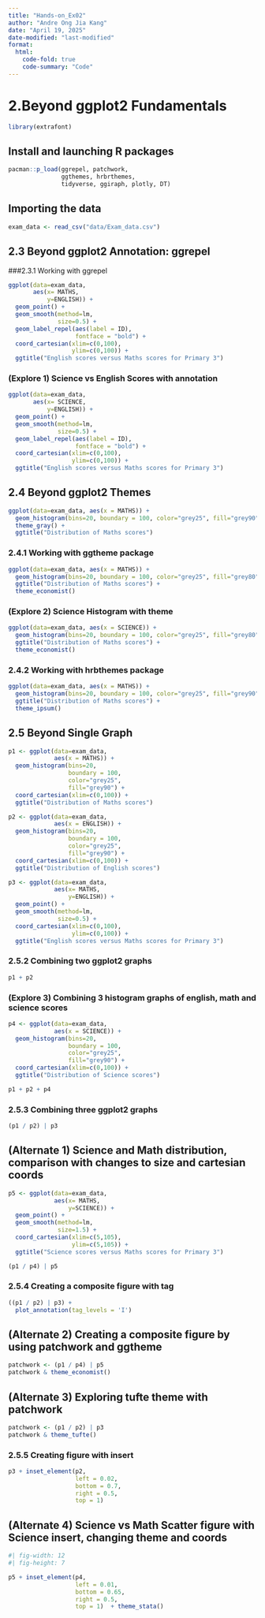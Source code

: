 ```yaml
---
title: "Hands-on_Ex02"
author: "Andre Ong Jia Kang"
date: "April 19, 2025"
date-modified: "last-modified"
format:
  html:
    code-fold: true
    code-summary: "Code"
---
```


# 2.Beyond ggplot2 Fundamentals

```r
library(extrafont)
```

## Install and launching R packages

```r
pacman::p_load(ggrepel, patchwork, 
               ggthemes, hrbrthemes,
               tidyverse, ggiraph, plotly, DT) 
```

## Importing the data

```r
exam_data <- read_csv("data/Exam_data.csv")

```

## 2.3 Beyond ggplot2 Annotation: ggrepel

###2.3.1 Working with ggrepel

```r
ggplot(data=exam_data, 
       aes(x= MATHS, 
           y=ENGLISH)) +
  geom_point() +
  geom_smooth(method=lm, 
              size=0.5) +  
  geom_label_repel(aes(label = ID), 
                   fontface = "bold") +
  coord_cartesian(xlim=c(0,100),
                  ylim=c(0,100)) +
  ggtitle("English scores versus Maths scores for Primary 3")
```

### (Explore 1) Science vs English Scores with annotation

```r
ggplot(data=exam_data, 
       aes(x= SCIENCE, 
           y=ENGLISH)) +
  geom_point() +
  geom_smooth(method=lm, 
              size=0.5) +  
  geom_label_repel(aes(label = ID), 
                   fontface = "bold") +
  coord_cartesian(xlim=c(0,100),
                  ylim=c(0,100)) +
  ggtitle("English scores versus Maths scores for Primary 3")
```

## 2.4 Beyond ggplot2 Themes

```r
ggplot(data=exam_data, aes(x = MATHS)) +
  geom_histogram(bins=20, boundary = 100, color="grey25", fill="grey90") +
  theme_gray() +
  ggtitle("Distribution of Maths scores") 
```

### 2.4.1 Working with ggtheme package

```r
ggplot(data=exam_data, aes(x = MATHS)) +
  geom_histogram(bins=20, boundary = 100, color="grey25", fill="grey80") +
  ggtitle("Distribution of Maths scores") +
  theme_economist()
```

### (Explore 2) Science Histogram with theme

```r
ggplot(data=exam_data, aes(x = SCIENCE)) +
  geom_histogram(bins=20, boundary = 100, color="grey25", fill="grey80") +
  ggtitle("Distribution of Maths scores") +
  theme_economist()
```

### 2.4.2 Working with hrbthemes package

```r
ggplot(data=exam_data, aes(x = MATHS)) +
  geom_histogram(bins=20, boundary = 100, color="grey25", fill="grey90") +
  ggtitle("Distribution of Maths scores") +
  theme_ipsum()
```

## 2.5 Beyond Single Graph

```r
p1 <- ggplot(data=exam_data, 
             aes(x = MATHS)) +
  geom_histogram(bins=20, 
                 boundary = 100,
                 color="grey25", 
                 fill="grey90") + 
  coord_cartesian(xlim=c(0,100)) +
  ggtitle("Distribution of Maths scores")

p2 <- ggplot(data=exam_data, 
             aes(x = ENGLISH)) +
  geom_histogram(bins=20, 
                 boundary = 100,
                 color="grey25", 
                 fill="grey90") +
  coord_cartesian(xlim=c(0,100)) +
  ggtitle("Distribution of English scores")

p3 <- ggplot(data=exam_data, 
             aes(x= MATHS, 
                 y=ENGLISH)) +
  geom_point() +
  geom_smooth(method=lm, 
              size=0.5) +  
  coord_cartesian(xlim=c(0,100),
                  ylim=c(0,100)) +
  ggtitle("English scores versus Maths scores for Primary 3")
```

### 2.5.2 Combining two ggplot2 graphs

```r
p1 + p2
```

### (Explore 3) Combining 3 histogram graphs of english, math and science scores

```r
p4 <- ggplot(data=exam_data, 
             aes(x = SCIENCE)) +
  geom_histogram(bins=20, 
                 boundary = 100,
                 color="grey25", 
                 fill="grey90") +
  coord_cartesian(xlim=c(0,100)) +
  ggtitle("Distribution of Science scores")

p1 + p2 + p4
```

### 2.5.3 Combining three ggplot2 graphs

```r
(p1 / p2) | p3
```

## (Alternate 1) Science and Math distribution, comparison with changes to size and cartesian coords

```r
p5 <- ggplot(data=exam_data, 
             aes(x= MATHS, 
                 y=SCIENCE)) +
  geom_point() +
  geom_smooth(method=lm, 
              size=1.5) +  
  coord_cartesian(xlim=c(5,105),
                  ylim=c(5,105)) +
  ggtitle("Science scores versus Maths scores for Primary 3")

(p1 / p4) | p5
```

### 2.5.4 Creating a composite figure with tag

```r
((p1 / p2) | p3) + 
  plot_annotation(tag_levels = 'I')
```

## (Alternate 2) Creating a composite figure by using patchwork and ggtheme

```r
patchwork <- (p1 / p4) | p5
patchwork & theme_economist()
```

## (Alternate 3) Exploring tufte theme with patchwork

```r
patchwork <- (p1 / p2) | p3   
patchwork & theme_tufte()
```

### 2.5.5 Creating figure with insert

```r
p3 + inset_element(p2, 
                   left = 0.02, 
                   bottom = 0.7, 
                   right = 0.5, 
                   top = 1)
```

## (Alternate 4) Science vs Math Scatter figure with Science insert, changing theme and coords

```r
#| fig-width: 12
#| fig-height: 7

p5 + inset_element(p4, 
                   left = 0.01, 
                   bottom = 0.65, 
                   right = 0.5, 
                   top = 1)  + theme_stata()
```

